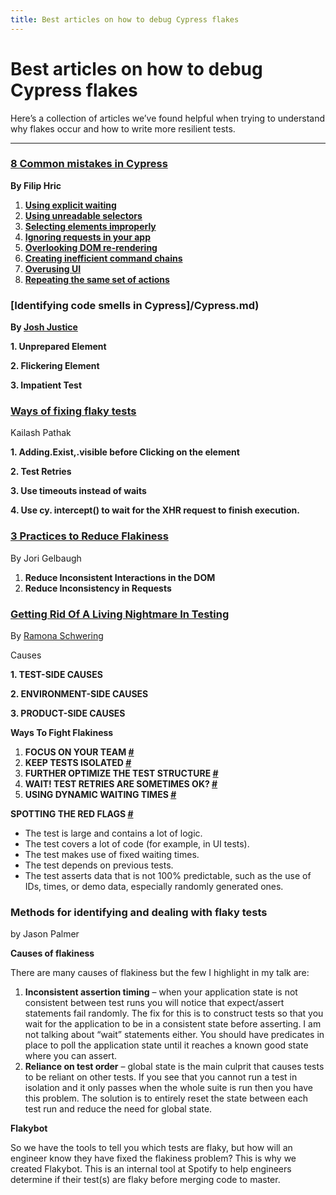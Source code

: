 ```yaml
---
title: Best articles on how to debug Cypress flakes
---
```

# Best articles on how to debug Cypress flakes

Here’s a collection of articles we’ve found helpful when trying to understand why flakes occur and how to write more resilient tests.

---

### [8 Common mistakes in Cypress](https://filiphric.com/8-common-mistakes-in-cypress-and-how-to-avoid-them)

**By Filip Hric**

1. **[Using explicit waiting](https://filiphric.com/8-common-mistakes-in-cypress-and-how-to-avoid-them#1-using-explicit-waiting)**
2. **[Using unreadable selectors](https://filiphric.com/8-common-mistakes-in-cypress-and-how-to-avoid-them#2-using-unreadable-selectors)**
3. **[Selecting elements improperly](https://filiphric.com/8-common-mistakes-in-cypress-and-how-to-avoid-them#3-selecting-elements-improperly)**
4. **[Ignoring requests in your app](https://filiphric.com/8-common-mistakes-in-cypress-and-how-to-avoid-them#4-ignoring-requests-in-your-app)**
5. **[Overlooking DOM re-rendering](https://filiphric.com/8-common-mistakes-in-cypress-and-how-to-avoid-them#5-overlooking-dom-re-rendering)**
6. **[Creating inefficient command chains](https://filiphric.com/8-common-mistakes-in-cypress-and-how-to-avoid-them#6-creating-inefficient-command-chains)**
7. **[Overusing UI](https://filiphric.com/8-common-mistakes-in-cypress-and-how-to-avoid-them#7-overusing-ui)**
8. **[Repeating the same set of actions](https://filiphric.com/8-common-mistakes-in-cypress-and-how-to-avoid-them#8-repeating-the-same-set-of-actions)**

### [Identifying code smells in Cypress]/Cypress.md)

**By [Josh Justice](https://codingitwrong.com/)**

**1. Unprepared Element**

**2. Flickering Element**

**3. Impatient Test**

### [Ways of fixing flaky tests](https://kailash-pathak.medium.com/ways-of-fixing-flaky-tests-in-cypress-840329d759e5)

Kailash Pathak

**1. Adding.Exist,.visible before Clicking on the element**

**2. Test Retries**

**3. Use timeouts instead of waits**

**4. Use cy. intercept() to wait for the XHR request to finish execution.**

### **[3 Practices to Reduce Flakiness](https://spin.atomicobject.com/2021/07/20/reduce-flakiness-cypress-tests/)**

By Jori Gelbaugh

1. **Reduce Inconsistent Interactions in the DOM**
2. **Reduce Inconsistency in Requests**

### **[Getting Rid Of A Living Nightmare In Testing](https://www.smashingmagazine.com/2021/04/flaky-tests-living-nightmare/)**

By [Ramona Schwering](https://www.smashingmagazine.com/author/ramona-schwering/)

Causes

**1. TEST-SIDE CAUSES** 

**2. ENVIRONMENT-SIDE CAUSES** 

**3. PRODUCT-SIDE CAUSES** 

**Ways To Fight Flakiness** 

1. **FOCUS ON YOUR TEAM [#](https://www.smashingmagazine.com/2021/04/flaky-tests-living-nightmare/#focus-on-your-team)**
2. **KEEP TESTS ISOLATED [#](https://www.smashingmagazine.com/2021/04/flaky-tests-living-nightmare/#keep-tests-isolated)**
3. **FURTHER OPTIMIZE THE TEST STRUCTURE [#](https://www.smashingmagazine.com/2021/04/flaky-tests-living-nightmare/#further-optimize-the-test-structure)**
4. **WAIT! TEST RETRIES ARE SOMETIMES OK? [#](https://www.smashingmagazine.com/2021/04/flaky-tests-living-nightmare/#wait-test-retries-are-sometimes-ok)**
5. **USING DYNAMIC WAITING TIMES [#](https://www.smashingmagazine.com/2021/04/flaky-tests-living-nightmare/#using-dynamic-waiting-times)**

**SPOTTING THE RED FLAGS [#](https://www.smashingmagazine.com/2021/04/flaky-tests-living-nightmare/#spotting-the-red-flags)**

- The test is large and contains a lot of logic.
- The test covers a lot of code (for example, in UI tests).
- The test makes use of fixed waiting times.
- The test depends on previous tests.
- The test asserts data that is not 100% predictable, such as the use of IDs, times, or demo data, especially randomly generated ones.

### **Methods for identifying and dealing with flaky tests**

by Jason Palmer

**Causes of flakiness**

There are many causes of flakiness but the few I highlight in my talk are:

1. **Inconsistent assertion timing** – when your application state is not consistent between test runs you will notice that expect/assert statements fail randomly. The fix for this is to construct tests so that you wait for the application to be in a consistent state before asserting. I am not talking about “wait” statements either. You should have predicates in place to poll the application state until it reaches a known good state where you can assert.
2. **Reliance on test order** – global state is the main culprit that causes tests to be reliant on other tests. If you see that you cannot run a test in isolation and it only passes when the whole suite is run then you have this problem. The solution is to entirely reset the state between each test run and reduce the need for global state.

**Flakybot**

So we have the tools to tell you which tests are flaky, but how will an engineer know they have fixed the flakiness problem? This is why we created Flakybot. This is an internal tool at Spotify to help engineers determine if their test(s) are flaky before merging code to master.